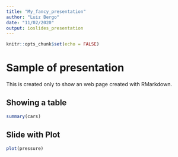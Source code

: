 ---
title: "My_fancy_presentation"
author: "Luiz Bergo"
date: "11/02/2020"
output: ioslides_presentation
---

```{r setup, include=FALSE}
knitr::opts_chunk$set(echo = FALSE)
```


# Sample of presentation

This is created only to show an web page created with RMarkdown.

## Showing a table

```{r cars, echo = TRUE}
summary(cars)
```

## Slide with Plot

```{r pressure}
plot(pressure)
```

